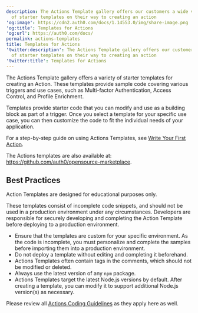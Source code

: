 ```yaml
---
description: The Actions Template gallery offers our customers a wide variety
  of starter templates on their way to creating an action
'og:image': https://cdn2.auth0.com/docs/1.14553.0/img/share-image.png
'og:title': Templates for Actions
'og:url': https://auth0.com/docs/
permalink: actions-templates
title: Templates for Actions
'twitter:description': The Actions Template gallery offers our customers a wide variety
  of starter templates on their way to creating an action
'twitter:title': Templates for Actions
---
```

The Actions Template gallery offers a variety of starter templates for creating an Action. These templates provide sample code covering various triggers and use cases, such as <Tooltip tip="Multi-factor authentication (MFA): User authentication process that uses a factor in addition to username and password such as a code via SMS." cta="View Glossary" href="/docs/glossary?term=Multi-factor+Authentication">Multi-factor Authentication</Tooltip>, Access Control, and Profile Enrichment.

Templates provide starter code that you can modify and use as a building block as part of a trigger. Once you select a template for your specific use case, you can then customize the code to fit the individual needs of your application.

For a step-by-step guide on using Actions Templates, see [Write Your First Action](/docs/customize/actions/write-your-first-action).

<Callout icon="file-lines" color="#0EA5E9" iconType="regular">

The Actions templates are also available at: https://github.com/auth0/opensource-marketplace.

</Callout>

## Best Practices

<Callout icon="file-lines" color="#0EA5E9" iconType="regular">

Action Templates are designed for educational purposes only.

These templates consist of incomplete code snippets, and should not be used in a production environment under any circumstances. Developers are responsible for securely developing and completing the Action Template before deploying to a production environment.

</Callout>

* Ensure that the templates are custom for your specific environment. As the code is incomplete, you must personalize and complete the samples before importing them into a production environment.
* Do not deploy a template without editing and completing it beforehand.
* Actions Templates often contain tags in the comments, which should not be modified or deleted.
* Always use the latest version of any `npm` package.
* Actions Templates target the latest Node.js versions by default. After creating a template, you can modify it to support additional Node.js version(s) as necessary.

Please review all [Actions Coding Guidelines](/docs/customize/actions/action-coding-guidelines) as they apply here as well.